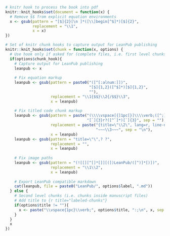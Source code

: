 
```r
# knitr hook to process the book into pdf
knitr::knit_hooks$set(document = function(x) {
  # Remove $$ from explicit equation environments 
  x <- gsub(pattern = "[$]{2}[\n ]*([\\]begin[^$]*)[$]{2}",
            replacement = "\\1",
            x = x)
})

# Set of knitr chunk hooks to capture output for LeanPub publishing
knitr::knit_hooks$set(chunk = function(x, options) {
  # Use hook only if asked for (complete files, i.e. first level chunks)
  if(options$chunk_hook){
    # Capture output for LeanPub publishing
    leanpub <- x
    
    # Fix equation markup
    leanpub <- gsub(pattern = paste0("([^[:alnum:]])",
                                     "[$]{1,2}([^$]*)[$]{1,2}",
                                     ""),
                    replacement = "\\1{$$}\\2{/$$}\\3",
                    x = leanpub)
    
    # Fix titled code chunk markup
    leanpub <- gsub(pattern = paste("(\\\\vspace[{]1pc[}]\\\\verb;([^;]*);[[:space:]]*)?",
                                    "[`]{3}r?([^`]*)[`]{3}", sep = ""),
                    replacement = paste("{title=\"\\2\", lang=r, line-numbers=off}",
                                        "~~~\\3~~~", sep = "\n"),
                    x = leanpub)
    leanpub <- gsub(pattern = "title=\"\",? ?",
                    replacement = "",
                    x = leanpub)
    
    # Fix image paths
    leanpub <- gsub(pattern = "(![[][^[]*[]][(])LeanPub/([^)]*[)])",
                    replacement = "\\1\\2",
                    x = leanpub)
    
    # Export LeanPub compatible markdown
    cat(leanpub, file = paste0("LeanPub/", options$label, ".md"))
  } else {
    # Second level chunks (i.e. chunks inside manuscript files)
    # Add title to {r title="labeled-chunks"}
    if(options$title != ""){
      x <- paste("\\vspace{1pc}\\verb;", options$title, ":;\n", x, sep = "")
    }
  }
  x
})
```

